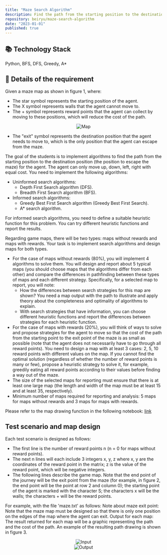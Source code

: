 ```yaml
---
title: "Maze Search Algorithm"
description: Find the path from the starting position to the destination position (the position to escape the maze) for the agent. The agent can only move up, down, left, right with equal cost
repository: beiryu/maze-search-algorithm
date: "2023-01-01"
published: true
---
```


## 📚 **Technology Stack**

Python, BFS, DFS, Greedy, A\*

## 📃 Details of the requirement

Given a maze map as shown in figure 1, where:

- The star symbol represents the starting position of the agent.
- The X symbol represents walls that the agent cannot move to.
- The + symbol represents reward points that the agent can collect by moving to these positions, which will reduce the cost of the path.

<div align="center">
  <img src="./maze-search-algorithm/map.png" alt="Map" />
</div>

- The "exit" symbol represents the destination position that the agent needs to move
  to, which is the only position that the agent can escape from the maze.

The goal of the students is to implement algorithms to find the path from the starting position to the destination position (the position to escape the maze) for the agent. The agent can only move up, down, left, right with equal cost. You need to implement the following algorithms:

- Uninformed search algorithms:
  - Depth First Search algorithm (DFS).
  - Breadth First Search algorithm (BFS).
- Informed search algorithms:
  - Greedy Best First Search algorithm (Greedy Best First Search).
  - A\* search algorithm.

For informed search algorithms, you need to define a suitable heuristic function for this problem. You can try different heuristic functions and report the results.

Regarding game maps, there will be two types: maps without rewards and maps with rewards. Your task is to implement search algorithms and design maps for both types.

- For the case of maps without rewards (80%), you will implement 4 algorithms to solve them. You will design and report about 5 typical maps (you should choose maps that the algorithms differ from each other) and compare the differences in pathfinding between these types of maps and each different strategy. Specifically, for a selected map to report, you will note:
  - How the differences between search strategies for this map are shown? You need a map output with the path to illustrate and apply theory about the completeness and optimality of algorithms to explain.
  - With search strategies that have information, you can choose different heuristic functions and report the differences between strategies for each heuristic function.
- For the case of maps with rewards (20%), you will think of ways to solve and propose strategies for the agent to move so that the cost of the path from the starting point to the exit point of the maze is as small as possible (note that the agent does not necessarily have to go through all reward points). You need to design a map with at least 3 cases: 2, 5, 10 reward points with different values on the map. If you cannot find the optimal solution (regardless of whether the number of reward points is many or few), propose a heuristic strategy to solve it, for example, greedily eating all reward points according to their values before finding a way out of the maze.
- The size of the selected maps for reporting must ensure that there is at least one large map (the length and width of the map must be at least 15 and at least 35, respectively).
- Minimum number of maps required for reporting and analysis: 5 maps for maps without rewards and 3 maps for maps with rewards.

Please refer to the map drawing function in the following notebook: [link](https://colab.research.google.com/drive/1owoPjKdszirH1SSeBviJsYhDJqlS5Ndq?usp=sharing)

## Test scenario and map design

Each test scenario is designed as follows:

- The first line is the number of reward points n (n = 0 for maps without reward points).
- The next n lines will each include 3 integers x, y, z where x, y are the coordinates of the reward point in the matrix; z is the value of the reward point, which will be negative integers.
- The following lines describe the game map. Note that the end point of the journey will be the exit point from the maze (for example, in figure 2, the end point will be the point at row 2 and column 0); the starting point of the agent is marked with the character S; the characters x will be the walls; the characters + will be the reward points.

For example, with the file 'maze.txt' as follows:
Note about maze exit point: Note that the maze map must be designed so that there is only one position on the edges of the map where the agent can exit.
Output for each map: The result returned for each map will be a graphic representing the path and the cost of the path. An example of the resulting path drawing is shown in figure 3.

<div align="center">
  <img src="./maze-search-algorithm/input.png" alt="Input" />
</div>

<div align="center">
  <img src="./maze-search-algorithm/output.png" alt="Output" />
</div>
